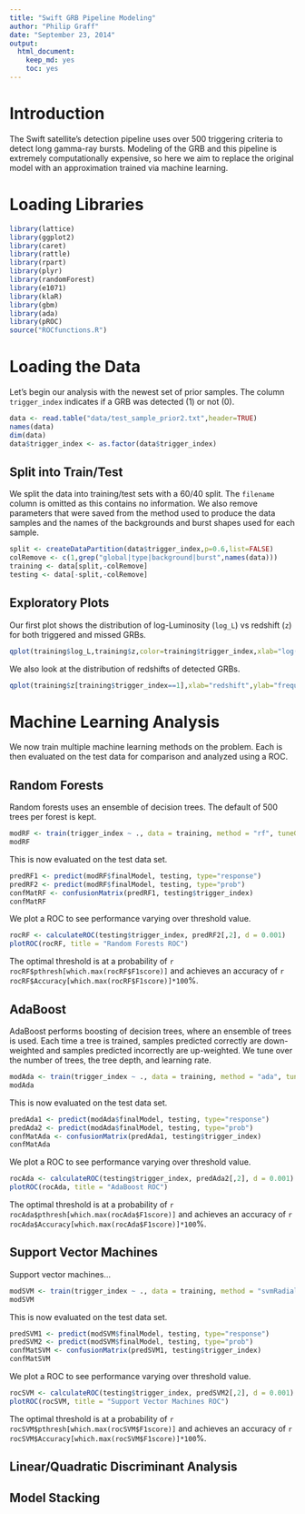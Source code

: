 ```yaml
---
title: "Swift GRB Pipeline Modeling"
author: "Philip Graff"
date: "September 23, 2014"
output:
  html_document:
    keep_md: yes
    toc: yes
---
```


# Introduction

The Swift satellite's detection pipeline uses over 500 triggering criteria to detect long gamma-ray bursts. Modeling of the GRB and this pipeline is extremely computationally expensive, so here we aim to replace the original model with an approximation trained via machine learning.

# Loading Libraries
```r
library(lattice)
library(ggplot2)
library(caret)
library(rattle)
library(rpart)
library(plyr)
library(randomForest)
library(e1071)
library(klaR)
library(gbm)
library(ada)
library(pROC)
source("ROCfunctions.R")
```

# Loading the Data
Let's begin our analysis with the newest set of prior samples. The column `trigger_index` indicates if a GRB was detected (1) or not (0).
```r
data <- read.table("data/test_sample_prior2.txt",header=TRUE)
names(data)
dim(data)
data$trigger_index <- as.factor(data$trigger_index)
```

## Split into Train/Test
We split the data into training/test sets with a 60/40 split. The `filename` column is omitted as this contains no information. We also remove parameters that were saved from the method used to produce the data samples and the names of the backgrounds and burst shapes used for each sample.
```r
split <- createDataPartition(data$trigger_index,p=0.6,list=FALSE)
colRemove <- c(1,grep("global|type|background|burst",names(data)))
training <- data[split,-colRemove]
testing <- data[-split,-colRemove]
```

## Exploratory Plots
Our first plot shows the distribution of log-Luminosity (`log_L`) vs redshift (`z`) for both triggered and missed GRBs.

```r
qplot(training$log_L,training$z,color=training$trigger_index,xlab="log(Luminosity)",ylab="redshift",main="Scatterplot of Luminosity and Redshift for GRBs")
```

We also look at the distribution of redshifts of detected GRBs.

```r
qplot(training$z[training$trigger_index==1],xlab="redshift",ylab="frequency",main="Histogram of Redshift for Detected GRBs")
```

# Machine Learning Analysis
We now train multiple machine learning methods on the problem. Each is then evaluated on the test data for comparison and analyzed using a ROC.

## Random Forests
Random forests uses an ensemble of decision trees. The default of 500 trees per forest is kept.
```r
modRF <- train(trigger_index ~ ., data = training, method = "rf", tuneGrid = expand.grid(mtry = seq(3,13,by=2)), trControl = trainControl(method = "cv", number = 10))
modRF
```

This is now evaluated on the test data set.
```r
predRF1 <- predict(modRF$finalModel, testing, type="response")
predRF2 <- predict(modRF$finalModel, testing, type="prob")
confMatRF <- confusionMatrix(predRF1, testing$trigger_index)
confMatRF
```

We plot a ROC to see performance varying over threshold value.
```r
rocRF <- calculateROC(testing$trigger_index, predRF2[,2], d = 0.001)
plotROC(rocRF, title = "Random Forests ROC")
```

The optimal threshold is at a probability of `r rocRF$pthresh[which.max(rocRF$F1score)]` and achieves an accuracy of `r rocRF$Accuracy[which.max(rocRF$F1score)]*100`%.

## AdaBoost
AdaBoost performs boosting of decision trees, where an ensemble of trees is used. Each time a tree is trained, samples predicted correctly are down-weighted and samples predicted incorrectly are up-weighted. We tune over the number of trees, the tree depth, and learning rate.
```r
modAda <- train(trigger_index ~ ., data = training, method = "ada", tuneLength = 3)
modAda
```

This is now evaluated on the test data set.
```r
predAda1 <- predict(modAda$finalModel, testing, type="response")
predAda2 <- predict(modAda$finalModel, testing, type="prob")
confMatAda <- confusionMatrix(predAda1, testing$trigger_index)
confMatAda
```

We plot a ROC to see performance varying over threshold value.
```r
rocAda <- calculateROC(testing$trigger_index, predAda2[,2], d = 0.001)
plotROC(rocAda, title = "AdaBoost ROC")
```

The optimal threshold is at a probability of `r rocAda$pthresh[which.max(rocAda$F1score)]` and achieves an accuracy of `r rocAda$Accuracy[which.max(rocAda$F1score)]*100`%.

## Support Vector Machines
Support vector machines...
```r
modSVM <- train(trigger_index ~ ., data = training, method = "svmRadial", tuneLength = 3)
modSVM
```

This is now evaluated on the test data set.
```r
predSVM1 <- predict(modSVM$finalModel, testing, type="response")
predSVM2 <- predict(modSVM$finalModel, testing, type="prob")
confMatSVM <- confusionMatrix(predSVM1, testing$trigger_index)
confMatSVM
```

We plot a ROC to see performance varying over threshold value.
```r
rocSVM <- calculateROC(testing$trigger_index, predSVM2[,2], d = 0.001)
plotROC(rocSVM, title = "Support Vector Machines ROC")
```

The optimal threshold is at a probability of `r rocSVM$pthresh[which.max(rocSVM$F1score)]` and achieves an accuracy of `r rocSVM$Accuracy[which.max(rocSVM$F1score)]*100`%.

## Linear/Quadratic Discriminant Analysis

## Model Stacking
